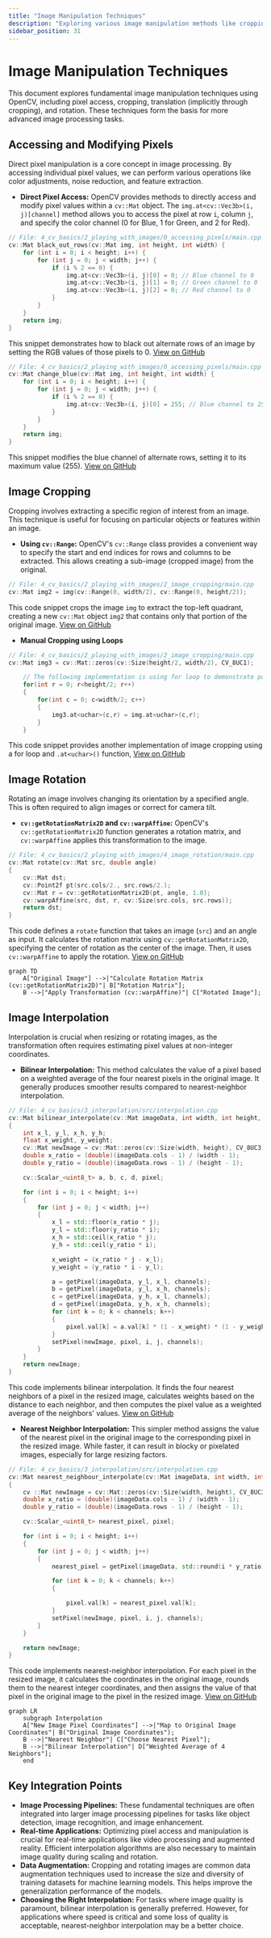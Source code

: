 ```yaml
---
title: "Image Manipulation Techniques"
description: "Exploring various image manipulation methods like cropping, translation, and rotation."
sidebar_position: 31
---
```


# Image Manipulation Techniques

This document explores fundamental image manipulation techniques using OpenCV, including pixel access, cropping, translation (implicitly through cropping), and rotation. These techniques form the basis for more advanced image processing tasks.

## Accessing and Modifying Pixels

Direct pixel manipulation is a core concept in image processing. By accessing individual pixel values, we can perform various operations like color adjustments, noise reduction, and feature extraction.

*   **Direct Pixel Access:** OpenCV provides methods to directly access and modify pixel values within a `cv::Mat` object. The `img.at<cv::Vec3b>(i, j)[channel]` method allows you to access the pixel at row `i`, column `j`, and specify the color channel (0 for Blue, 1 for Green, and 2 for Red).

```cpp
// File: 4_cv_basics/2_playing_with_images/0_accessing_pixels/main.cpp
cv::Mat black_out_rows(cv::Mat img, int height, int width) {
    for (int i = 0; i < height; i++) {
        for (int j = 0; j < width; j++) {
            if (i % 2 == 0) {
                img.at<cv::Vec3b>(i, j)[0] = 0; // Blue channel to 0
                img.at<cv::Vec3b>(i, j)[1] = 0; // Green channel to 0
                img.at<cv::Vec3b>(i, j)[2] = 0; // Red channel to 0
            }
        }
    }
    return img;
}
```

This snippet demonstrates how to black out alternate rows of an image by setting the RGB values of those pixels to 0.  [View on GitHub](https://github.com/SRA-VJTI/Pixels_Seminar/blob/main/4_cv_basics/2_playing_with_images/0_accessing_pixels/main.cpp)

```cpp
// File: 4_cv_basics/2_playing_with_images/0_accessing_pixels/main.cpp
cv::Mat change_blue(cv::Mat img, int height, int width) {
    for (int i = 0; i < height; i++) {
        for (int j = 0; j < width; j++) {
            if (i % 2 == 0) {
                img.at<cv::Vec3b>(i, j)[0] = 255; // Blue channel to 255
            }
        }
    }
    return img;
}
```

This snippet modifies the blue channel of alternate rows, setting it to its maximum value (255). [View on GitHub](https://github.com/SRA-VJTI/Pixels_Seminar/blob/main/4_cv_basics/2_playing_with_images/0_accessing_pixels/main.cpp)

## Image Cropping

Cropping involves extracting a specific region of interest from an image. This technique is useful for focusing on particular objects or features within an image.

*   **Using `cv::Range`:** OpenCV's `cv::Range` class provides a convenient way to specify the start and end indices for rows and columns to be extracted.  This allows creating a sub-image (cropped image) from the original.

```cpp
// File: 4_cv_basics/2_playing_with_images/2_image_cropping/main.cpp
cv::Mat img2 = img(cv::Range(0, width/2), cv::Range(0, height/2));
```

This code snippet crops the image `img` to extract the top-left quadrant, creating a new `cv::Mat` object `img2` that contains only that portion of the original image. [View on GitHub](https://github.com/SRA-VJTI/Pixels_Seminar/blob/main/4_cv_basics/2_playing_with_images/2_image_cropping/main.cpp)

*   **Manual Cropping using Loops**

```cpp
// File: 4_cv_basics/2_playing_with_images/2_image_cropping/main.cpp
cv::Mat img3 = cv::Mat::zeros(cv::Size(height/2, width/2), CV_8UC1);

    // The following implementation is using for loop to demonstrate pointer arithmetic
    for(int r = 0; r<height/2; r++)
    {
        for(int c = 0; c<width/2; c++)
        {
            img3.at<uchar>(c,r) = img.at<uchar>(c,r);
        }
    }
```

This code snippet provides another implementation of image cropping using a for loop and `.at<uchar>()` function, [View on GitHub](https://github.com/SRA-VJTI/Pixels_Seminar/blob/main/4_cv_basics/2_playing_with_images/2_image_cropping/main.cpp)

## Image Rotation

Rotating an image involves changing its orientation by a specified angle.  This is often required to align images or correct for camera tilt.

*   **`cv::getRotationMatrix2D` and `cv::warpAffine`:** OpenCV's `cv::getRotationMatrix2D` function generates a rotation matrix, and `cv::warpAffine` applies this transformation to the image.

```cpp
// File: 4_cv_basics/2_playing_with_images/4_image_rotation/main.cpp
cv::Mat rotate(cv::Mat src, double angle)
{
    cv::Mat dst;
    cv::Point2f pt(src.cols/2., src.rows/2.);
    cv::Mat r = cv::getRotationMatrix2D(pt, angle, 1.0);
    cv::warpAffine(src, dst, r, cv::Size(src.cols, src.rows));
    return dst;
}
```

This code defines a `rotate` function that takes an image (`src`) and an angle as input. It calculates the rotation matrix using `cv::getRotationMatrix2D`, specifying the center of rotation as the center of the image. Then, it uses `cv::warpAffine` to apply the rotation.  [View on GitHub](https://github.com/SRA-VJTI/Pixels_Seminar/blob/main/4_cv_basics/2_playing_with_images/4_image_rotation/main.cpp)





```mermaid
graph TD
    A["Original Image"] -->|"Calculate Rotation Matrix (cv::getRotationMatrix2D)"| B["Rotation Matrix"];
    B -->|"Apply Transformation (cv::warpAffine)"| C["Rotated Image"];
```



## Image Interpolation

Interpolation is crucial when resizing or rotating images, as the transformation often requires estimating pixel values at non-integer coordinates.

*   **Bilinear Interpolation:** This method calculates the value of a pixel based on a weighted average of the four nearest pixels in the original image.  It generally produces smoother results compared to nearest-neighbor interpolation.

```cpp
// File: 4_cv_basics/3_interpolation/src/interpolation.cpp
cv::Mat bilinear_interpolate(cv::Mat imageData, int width, int height, int channels)
{
    int x_l, y_l, x_h, y_h;
    float x_weight, y_weight;
    cv::Mat newImage = cv::Mat::zeros(cv::Size(width, height), CV_8UC3);
    double x_ratio = (double)(imageData.cols - 1) / (width - 1);
    double y_ratio = (double)(imageData.rows - 1) / (height - 1);

    cv::Scalar_<uint8_t> a, b, c, d, pixel;

    for (int i = 0; i < height; i++)
    {
        for (int j = 0; j < width; j++)
        {
            x_l = std::floor(x_ratio * j);
            y_l = std::floor(y_ratio * i);
            x_h = std::ceil(x_ratio * j);
            y_h = std::ceil(y_ratio * i);

            x_weight = (x_ratio * j - x_l);
            y_weight = (y_ratio * i - y_l);

            a = getPixel(imageData, y_l, x_l, channels);
            b = getPixel(imageData, y_l, x_h, channels);
            c = getPixel(imageData, y_h, x_l, channels);
            d = getPixel(imageData, y_h, x_h, channels);
            for (int k = 0; k < channels; k++)
            {
                pixel.val[k] = a.val[k] * (1 - x_weight) * (1 - y_weight) + b.val[k] * (x_weight) * (1 - y_weight) + c.val[k] * (1 - x_weight) * (y_weight) + d.val[k] * (x_weight) * (y_weight);
            }
            setPixel(newImage, pixel, i, j, channels);
        }
    }
    return newImage;
}
```

This code implements bilinear interpolation. It finds the four nearest neighbors of a pixel in the resized image, calculates weights based on the distance to each neighbor, and then computes the pixel value as a weighted average of the neighbors' values.  [View on GitHub](https://github.com/SRA-VJTI/Pixels_Seminar/blob/main/4_cv_basics/3_interpolation/src/interpolation.cpp)

*   **Nearest Neighbor Interpolation:** This simpler method assigns the value of the nearest pixel in the original image to the corresponding pixel in the resized image. While faster, it can result in blocky or pixelated images, especially for large resizing factors.

```cpp
// File: 4_cv_basics/3_interpolation/src/interpolation.cpp
cv::Mat nearest_neighbour_interpolate(cv::Mat imageData, int width, int height, int channels)
{
    cv ::Mat newImage = cv::Mat::zeros(cv::Size(width, height), CV_8UC3);
    double x_ratio = (double)(imageData.cols - 1) / (width - 1);
    double y_ratio = (double)(imageData.rows - 1) / (height - 1);

    cv::Scalar_<uint8_t> nearest_pixel, pixel;

    for (int i = 0; i < height; i++)
    {
        for (int j = 0; j < width; j++)
        {
            nearest_pixel = getPixel(imageData, std::round(i * y_ratio), std::round(j * x_ratio), channels);

            for (int k = 0; k < channels; k++)
            {

                pixel.val[k] = nearest_pixel.val[k];
            }
            setPixel(newImage, pixel, i, j, channels);
        }
    }

    return newImage;
}
```

This code implements nearest-neighbor interpolation. For each pixel in the resized image, it calculates the coordinates in the original image, rounds them to the nearest integer coordinates, and then assigns the value of that pixel in the original image to the pixel in the resized image. [View on GitHub](https://github.com/SRA-VJTI/Pixels_Seminar/blob/main/4_cv_basics/3_interpolation/src/interpolation.cpp)





```mermaid
graph LR
    subgraph Interpolation
    A["New Image Pixel Coordinates"] -->|"Map to Original Image Coordinates"| B("Original Image Coordinates");
    B -->|"Nearest Neighbor"| C["Choose Nearest Pixel"];
    B -->|"Bilinear Interpolation"| D["Weighted Average of 4 Neighbors"];
    end
```



## Key Integration Points

*   **Image Processing Pipelines:** These fundamental techniques are often integrated into larger image processing pipelines for tasks like object detection, image recognition, and image enhancement.
*   **Real-time Applications:** Optimizing pixel access and manipulation is crucial for real-time applications like video processing and augmented reality. Efficient interpolation algorithms are also necessary to maintain image quality during scaling and rotation.
*   **Data Augmentation:** Cropping and rotating images are common data augmentation techniques used to increase the size and diversity of training datasets for machine learning models. This helps improve the generalization performance of the models.
*   **Choosing the Right Interpolation:** For tasks where image quality is paramount, bilinear interpolation is generally preferred. However, for applications where speed is critical and some loss of quality is acceptable, nearest-neighbor interpolation may be a better choice.